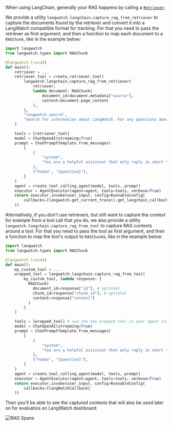 When using LangChain, generally your RAG happens by calling a [`Retriever`](https://python.langchain.com/v0.1/docs/modules/data_connection/retrievers/).

We provide a utility `langwatch.langchain.capture_rag_from_retriever` to capture the documents found by the retriever and convert it into a LangWatch compatible format for tracking. For that you need to pass the retriever as first argument, and then a function to map each document to a `RAGChunk`, like in the example below:

```python
import langwatch
from langwatch.types import RAGChunk

@langwatch.trace()
def main():
    retriever = ...
    retriever_tool = create_retriever_tool(
        langwatch.langchain.capture_rag_from_retriever(
            retriever,
            lambda document: RAGChunk(
                document_id=document.metadata["source"],
                content=document.page_content
            ),
        ),
        "langwatch_search",
        "Search for information about LangWatch. For any questions about LangWatch, use this tool if you didn't already",
    )

    tools = [retriever_tool]
    model = ChatOpenAI(streaming=True)
    prompt = ChatPromptTemplate.from_messages(
        [
            (
                "system",
                "You are a helpful assistant that only reply in short tweet-like responses, using lots of emojis and use tools only once.\n\n{agent_scratchpad}",
            ),
            ("human", "{question}"),
        ]
    )
    agent = create_tool_calling_agent(model, tools, prompt)
    executor = AgentExecutor(agent=agent, tools=tools, verbose=True)
    return executor.invoke(user_input, config=RunnableConfig(
        callbacks=[langwatch.get_current_trace().get_langchain_callback()]
    ))
```

Alternatively, if you don't use retrievers, but still want to capture the context for example from a tool call that you do, we also provide a utility `langwatch.langchain.capture_rag_from_tool` to capture RAG contexts around a tool. For that you need to pass the tool as first argument, and then a function to map the tool's output to `RAGChunk`s, like in the example below:

```python
import langwatch
from langwatch.types import RAGChunk

@langwatch.trace()
def main():
    my_custom_tool = ...
    wrapped_tool = langwatch.langchain.capture_rag_from_tool(
        my_custom_tool, lambda response: [
          RAGChunk(
            document_id=response["id"], # optional
            chunk_id=response["chunk_id"], # optional
            content=response["content"]
          )
        ]
    )

    tools = [wrapped_tool] # use the new wrapped tool in your agent instead of the original one
    model = ChatOpenAI(streaming=True)
    prompt = ChatPromptTemplate.from_messages(
        [
            (
                "system",
                "You are a helpful assistant that only reply in short tweet-like responses, using lots of emojis and use tools only once.\n\n{agent_scratchpad}",
            ),
            ("human", "{question}"),
        ]
    )
    agent = create_tool_calling_agent(model, tools, prompt)
    executor = AgentExecutor(agent=agent, tools=tools, verbose=True)
    return executor.invoke(user_input, config=RunnableConfig(
        callbacks=[langWatchCallback]
    ))
```

Then you'll be able to see the captured contexts that will also be used later on for evaluatios on LangWatch dashboard:

![RAG Spans](/images/integration/langchain-rag.png)